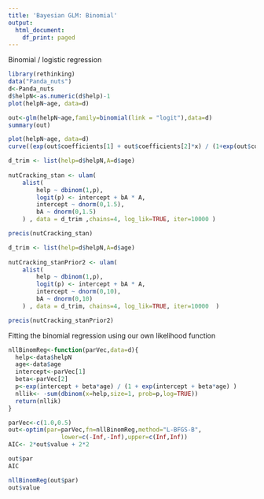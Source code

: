 ```yaml
---
title: 'Bayesian GLM: Binomial'
output:
  html_document:
    df_print: paged
---
```


Binomial / logistic regression

```r
library(rethinking)
data("Panda_nuts")
d<-Panda_nuts
d$helpN<-as.numeric(d$help)-1
plot(helpN~age, data=d)
```

```r
out<-glm(helpN~age,family=binomial(link = "logit"),data=d)
summary(out)

plot(helpN~age, data=d)
curve((exp(out$coefficients[1] + out$coefficients[2]*x) / (1+exp(out$coefficients[1] + out$coefficients[2]*x))),add=TRUE)
```

```r

d_trim <- list(help=d$helpN,A=d$age)
  
nutCracking_stan <- ulam(
    alist(
        help ~ dbinom(1,p),
        logit(p) <- intercept + bA * A,
        intercept ~ dnorm(0,1.5),
        bA ~ dnorm(0,1.5)
    ) , data = d_trim ,chains=4, log_lik=TRUE, iter=10000 )

precis(nutCracking_stan)


```

```r
d_trim <- list(help=d$helpN,A=d$age)
  
nutCracking_stanPrior2 <- ulam(
    alist(
        help ~ dbinom(1,p),
        logit(p) <- intercept + bA * A,
        intercept ~ dnorm(0,10),
        bA ~ dnorm(0,10)
    ) , data = d_trim, chains=4, log_lik=TRUE, iter=10000  )

precis(nutCracking_stanPrior2)
```


Fitting the binomial regression using our own likelihood function

```r
nllBinomReg<-function(parVec,data=d){
  help<-data$helpN
  age<-data$age
  intercept<-parVec[1]
  beta<-parVec[2]
  p<-exp(intercept + beta*age) / (1 + exp(intercept + beta*age) )
  nllik<- -sum(dbinom(x=help,size=1, prob=p,log=TRUE))
  return(nllik)
}
```


```r
parVec<-c(1.0,0.5)
out<-optim(par=parVec,fn=nllBinomReg,method="L-BFGS-B",
               lower=c(-Inf,-Inf),upper=c(Inf,Inf))
AIC<- 2*out$value + 2*2

out$par
AIC
```
```r
nllBinomReg(out$par)
out$value
```







